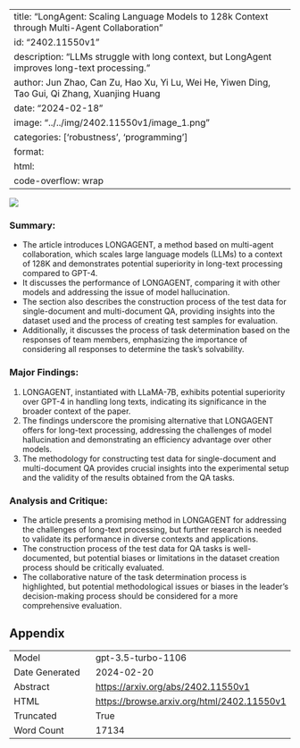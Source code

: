 
---
title: "LongAgent: Scaling Language Models to 128k Context through Multi-Agent Collaboration"
id: "2402.11550v1"
description: "LLMs struggle with long context, but LongAgent improves long-text processing."
author: Jun Zhao, Can Zu, Hao Xu, Yi Lu, Wei He, Yiwen Ding, Tao Gui, Qi Zhang, Xuanjing Huang
date: "2024-02-18"
image: "../../img/2402.11550v1/image_1.png"
categories: ['robustness', 'programming']
format:
  html:
    code-overflow: wrap
---

![](../../img/2402.11550v1/image_1.png)

### Summary:
- The article introduces LONGAGENT, a method based on multi-agent collaboration, which scales large language models (LLMs) to a context of 128K and demonstrates potential superiority in long-text processing compared to GPT-4. 
- It discusses the performance of LONGAGENT, comparing it with other models and addressing the issue of model hallucination. 
- The section also describes the construction process of the test data for single-document and multi-document QA, providing insights into the dataset used and the process of creating test samples for evaluation. 
- Additionally, it discusses the process of task determination based on the responses of team members, emphasizing the importance of considering all responses to determine the task's solvability.

### Major Findings:
1. LONGAGENT, instantiated with LLaMA-7B, exhibits potential superiority over GPT-4 in handling long texts, indicating its significance in the broader context of the paper.
2. The findings underscore the promising alternative that LONGAGENT offers for long-text processing, addressing the challenges of model hallucination and demonstrating an efficiency advantage over other models.
3. The methodology for constructing test data for single-document and multi-document QA provides crucial insights into the experimental setup and the validity of the results obtained from the QA tasks.

### Analysis and Critique:
- The article presents a promising method in LONGAGENT for addressing the challenges of long-text processing, but further research is needed to validate its performance in diverse contexts and applications.
- The construction process of the test data for QA tasks is well-documented, but potential biases or limitations in the dataset creation process should be critically evaluated.
- The collaborative nature of the task determination process is highlighted, but potential methodological issues or biases in the leader's decision-making process should be considered for a more comprehensive evaluation.

## Appendix

|          |          |
|----------|----------|
| Model     | gpt-3.5-turbo-1106       |
| Date Generated     | 2024-02-20       |
| Abstract | [https://arxiv.org/abs/2402.11550v1](https://arxiv.org/abs/2402.11550v1)        |
| HTML     | [https://browse.arxiv.org/html/2402.11550v1](https://browse.arxiv.org/html/2402.11550v1)       |
| Truncated       | True       |
| Word Count       | 17134       |